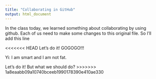 ```yaml
---
title: "Collaborating in GitHub"
output: html_document
---
```


In the class today, we learned something about collaborating by using github. Each of us need to make some changes to this original file. So I'll add this line

<<<<<<< HEAD
Let's do it! GOGOGO!!!

Yi: I am smart and I am not fat.

Let's do it! But what we should do?
>>>>>>> 1a8eaabb09a10740bceeb1990178390e410ae330
